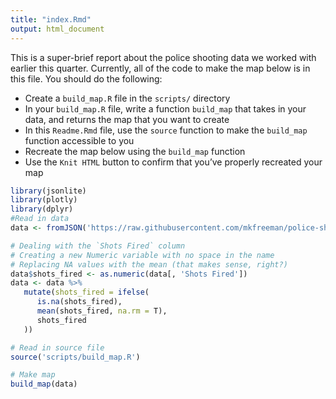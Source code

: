 ```yaml
---
title: "index.Rmd"
output: html_document
---
```

This is a super-brief report about the police shooting data we worked with earlier this quarter.  Currently, all of the code to make the map below is in this file.  You should do the following:

- Create a `build_map.R` file in the `scripts/` directory
- In your `build_map.R` file, write a function `build_map` that takes in your data, and returns the map that you want to create
- In this `Readme.Rmd` file, use the `source` function to make the `build_map` function accessible to you
- Recreate the map below using the `build_map` function
- Use the `Knit HTML` button to confirm that you've properly recreated your map

```r
library(jsonlite)
library(plotly)
library(dplyr)
#Read in data
data <- fromJSON('https://raw.githubusercontent.com/mkfreeman/police-shooting/master/data/response.json')

# Dealing with the `Shots Fired` column
# Creating a new Numeric variable with no space in the name
# Replacing NA values with the mean (that makes sense, right?)
data$shots_fired <- as.numeric(data[, 'Shots Fired'])
data <- data %>%
   mutate(shots_fired = ifelse(
      is.na(shots_fired),
      mean(shots_fired, na.rm = T),
      shots_fired
   ))

# Read in source file
source('scripts/build_map.R')

# Make map
build_map(data)
```